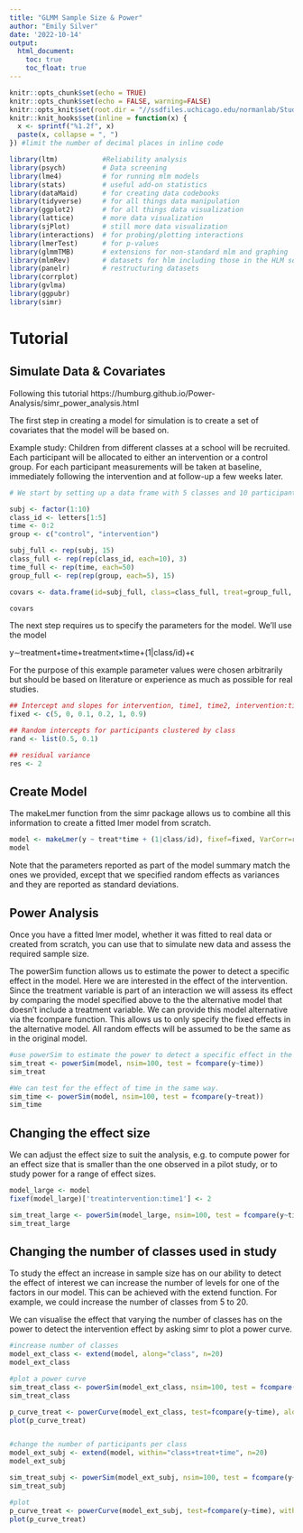 ```yaml
---
title: "GLMM Sample Size & Power"
author: "Emily Silver"
date: '2022-10-14'
output:
  html_document:
    toc: true
    toc_float: true
---
```


```r
knitr::opts_chunk$set(echo = TRUE)
knitr::opts_chunk$set(echo = FALSE, warning=FALSE)
knitr::opts_knit$set(root.dir = "//ssdfiles.uchicago.edu/normanlab/Students/Emily Silver/Social Threat Study/Power Analysis")
knitr::knit_hooks$set(inline = function(x) {
  x <- sprintf("%1.2f", x)
  paste(x, collapse = ", ")
}) #limit the number of decimal places in inline code
```

```r
library(ltm)           #Reliability analysis
library(psych)         # Data screening 
library(lme4)          # for running mlm models
library(stats)         # useful add-on statistics 
library(dataMaid)      # for creating data codebooks
library(tidyverse)     # for all things data manipulation
library(ggplot2)       # for all things data visualization
library(lattice)       # more data visualization
library(sjPlot)        # still more data visualization 
library(interactions)  # for probing/plotting interactions
library(lmerTest)      # for p-values
library(glmmTMB)       # extensions for non-standard mlm and graphing
library(mlmRev)        # datasets for hlm including those in the HLM software
library(panelr)        # restructuring datasets
library(corrplot)
library(gvlma)
library(ggpubr)
library(simr)
```


# Tutorial 
## Simulate Data & Covariates
Following this tutorial https://humburg.github.io/Power-Analysis/simr_power_analysis.html

The first step in creating a model for simulation is to create a set of covariates that the model will be based on.

Example study: Children from different classes at a school will be recruited. Each participant will be allocated to either an intervention or a control group. For each participant measurements will be taken at baseline, immediately following the intervention and at follow-up a few weeks later.

```r
# We start by setting up a data frame with 5 classes and 10 participants per class.

subj <- factor(1:10)
class_id <- letters[1:5]
time <- 0:2
group <- c("control", "intervention")

subj_full <- rep(subj, 15)
class_full <- rep(rep(class_id, each=10), 3)
time_full <- rep(time, each=50)
group_full <- rep(rep(group, each=5), 15)

covars <- data.frame(id=subj_full, class=class_full, treat=group_full, time=factor(time_full))

covars
```
The next step requires us to specify the parameters for the model. We’ll use the model

y∼treatment+time+treatment×time+(1|class/id)+ϵ

For the purpose of this example parameter values were chosen arbitrarily but should be based on literature or experience as much as possible for real studies.

```r
## Intercept and slopes for intervention, time1, time2, intervention:time1, intervention:time2
fixed <- c(5, 0, 0.1, 0.2, 1, 0.9)

## Random intercepts for participants clustered by class
rand <- list(0.5, 0.1)

## residual variance
res <- 2


```
## Create Model  

The makeLmer function from the simr package allows us to combine all this information to create a fitted lmer model from scratch.

```r

model <- makeLmer(y ~ treat*time + (1|class/id), fixef=fixed, VarCorr=rand, sigma=res, data=covars)
model


```
Note that the parameters reported as part of the model summary match the ones we provided, except that we specified random effects as variances and they are reported as standard deviations.

## Power Analysis  

Once you have a fitted lmer model, whether it was fitted to real data or created from scratch, you can use that to simulate new data and assess the required sample size.

The powerSim function allows us to estimate the power to detect a specific effect in the model. Here we are interested in the effect of the intervention. Since the treatment variable is part of an interaction we will assess its effect by comparing the model specified above to the the alternative model that doesn’t include a treatment variable. We can provide this model alternative via the fcompare function. This allows us to only specify the fixed effects in the alternative model. All random effects will be assumed to be the same as in the original model.
```r
#use powerSim to estimate the power to detect a specific effect in the model for the intervention treatment
sim_treat <- powerSim(model, nsim=100, test = fcompare(y~time))
sim_treat

#We can test for the effect of time in the same way.
sim_time <- powerSim(model, nsim=100, test = fcompare(y~treat))
sim_time
```

## Changing the effect size  

We can adjust the effect size to suit the analysis, e.g. to compute power for an effect size that is smaller than the one observed in a pilot study, or to study power for a range of effect sizes.
```r

model_large <- model
fixef(model_large)['treatintervention:time1'] <- 2

sim_treat_large <- powerSim(model_large, nsim=100, test = fcompare(y~time))
sim_treat_large
```
## Changing the number of classes used in study  

To study the effect an increase in sample size has on our ability to detect the effect of interest we can increase the number of levels for one of the factors in our model. This can be achieved with the extend function. For example, we could increase the number of classes from 5 to 20.

We can visualise the effect that varying the number of classes has on the power to detect the intervention effect by asking simr to plot a power curve.
```r

#increase number of classes
model_ext_class <- extend(model, along="class", n=20)
model_ext_class

#plot a power curve
sim_treat_class <- powerSim(model_ext_class, nsim=100, test = fcompare(y~time))
sim_treat_class

p_curve_treat <- powerCurve(model_ext_class, test=fcompare(y~time), along="class")
plot(p_curve_treat)


#change the number of participants per class
model_ext_subj <- extend(model, within="class+treat+time", n=20)
model_ext_subj

sim_treat_subj <- powerSim(model_ext_subj, nsim=100, test = fcompare(y~time))
sim_treat_subj

#plot
p_curve_treat <- powerCurve(model_ext_subj, test=fcompare(y~time), within="class+treat+time", breaks=c(5,10,15,20))
plot(p_curve_treat)


```


